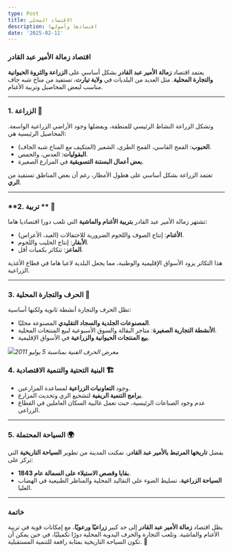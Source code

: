 ```yaml
---
type: Post
title: الاقتصاد المحلي
description: اقتصادها وأصولها
date: '2025-02-11'
---
```

### **اقتصاد زمالة الأمير عبد القادر**

يعتمد اقتصاد **زمالة الأمير عبد القادر** بشكل أساسي على **الزراعة والثروة الحيوانية والتجارة المحلية**. مثل العديد من البلديات في **ولاية تيارت**، تستفيد من مناخ شبه جاف مناسب لبعض المحاصيل وتربية الأغنام.

***

### **1. الزراعة** 🌾

وتشكل الزراعة النشاط الرئيسي للمنطقة، ويفضلها وجود الأراضي الزراعية الواسعة. المحاصيل الرئيسية هي:

*   **الحبوب**: القمح القاسي، القمح الطري، الشعير (المتكيف مع المناخ شبه الجاف).
*   **البقوليات**: العدس، والحمص.
*   **بعض أعمال البستنة التسويقية** في المزارع الصغيرة.

تعتمد الزراعة بشكل أساسي على هطول الأمطار، رغم أن بعض المناطق تستفيد من **الري**.

***

### **2. تربية \*\* 🐑

تشتهر زمالة الأمير عبد القادر **بتربية الأغنام والماشية** التي تلعب دورا اقتصاديا هاما:

*   **الأغنام**: إنتاج الصوف واللحوم الضرورية للاحتفالات (العيد، الأعراس).
*   **الأبقار**: إنتاج الحليب واللحوم.
*   **الماعز**: تتكاثر بكميات أقل.

هذا التكاثر يزود الأسواق الإقليمية والوطنية، مما يجعل البلدية لاعبا هاما في قطاع الأغذية الزراعية.

***

### **3. الحرف والتجارة المحلية** 🏺

تظل الحرف والتجارة أنشطة ثانوية ولكنها أساسية:

*   **المصنوعات الجلدية والسجاد التقليدي** المصنوعة محليًا.
*   **الأنشطة التجارية الصغيرة**: متاجر البقالة والسوق الأسبوعية لبيع المنتجات المحلية.
*   **بيع المنتجات الحيوانية والزراعية** في الأسواق الإقليمية.

![](/images/Artisanat_5_Juillet_2011_068.jpg)*معرض الحرف الفنية بمناسبة 5 يوليو 2011*

### **4. البنية التحتية والتنمية الاقتصادية** 🏗️

*   وجود **التعاونيات الزراعية** لمساعدة المزارعين.
*   **برامج التنمية الريفية** لتشجيع الري وتحديث المزارع.
*   عدم وجود الصناعات الرئيسية، حيث تعمل غالبية السكان العاملين في القطاع الزراعي.

***

### **5. السياحة المحتملة 🌍**

بفضل **تاريخها المرتبط بالأمير عبد القادر**، تمكنت المدينة من تطوير **السياحة التاريخية** التي تركز على:

*   **بقايا وقصص الاستيلاء على السمالة عام 1843**.
*   **السياحة الزراعية**، تسليط الضوء على التقاليد المحلية والمناظر الطبيعية في الهضاب العليا.

***

### **خاتمة**

يظل اقتصاد **زمالة الأمير عبد القادر** إلى حد كبير **زراعيًا ورعويًا**، مع إمكانات قوية في تربية الأغنام والماشية. وتلعب التجارة والحرف اليدوية المحلية دورًا تكميليًا، في حين يمكن أن تكون السياحة التاريخية بمثابة رافعة للتنمية المستقبلية. 🚜
